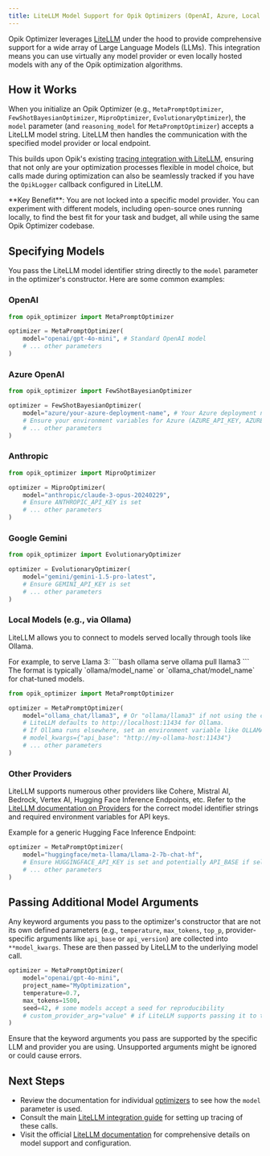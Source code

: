 ```yaml
---
title: LiteLLM Model Support for Opik Optimizers (OpenAI, Azure, Local Models)
---
```


Opik Optimizer leverages [LiteLLM](https://litellm.ai/) under the hood to provide comprehensive support for a wide array of Large Language Models (LLMs). This integration means you can use virtually any model provider or even locally hosted models with any of the Opik optimization algorithms.

## How it Works

When you initialize an Opik Optimizer (e.g., `MetaPromptOptimizer`, `FewShotBayesianOptimizer`, `MiproOptimizer`, `EvolutionaryOptimizer`), the `model` parameter (and `reasoning_model` for `MetaPromptOptimizer`) accepts a LiteLLM model string. LiteLLM then handles the communication with the specified model provider or local endpoint.

This builds upon Opik's existing [tracing integration with LiteLLM](/tracing/integrations/litellm), ensuring that not only are your optimization processes flexible in model choice, but calls made during optimization can also be seamlessly tracked if you have the `OpikLogger` callback configured in LiteLLM.

<Info>
  **Key Benefit**: You are not locked into a specific model provider. You can experiment with different models, including open-source ones running locally, to find the best fit for your task and budget, all while using the same Opik Optimizer codebase.
</Info>

## Specifying Models

You pass the LiteLLM model identifier string directly to the `model` parameter in the optimizer's constructor. Here are some common examples:

### OpenAI
```python
from opik_optimizer import MetaPromptOptimizer

optimizer = MetaPromptOptimizer(
    model="openai/gpt-4o-mini", # Standard OpenAI model
    # ... other parameters
)
```

### Azure OpenAI
```python
from opik_optimizer import FewShotBayesianOptimizer

optimizer = FewShotBayesianOptimizer(
    model="azure/your-azure-deployment-name", # Your Azure deployment name
    # Ensure your environment variables for Azure (AZURE_API_KEY, AZURE_API_BASE, AZURE_API_VERSION) are set
    # ... other parameters
)
```

### Anthropic
```python
from opik_optimizer import MiproOptimizer

optimizer = MiproOptimizer(
    model="anthropic/claude-3-opus-20240229",
    # Ensure ANTHROPIC_API_KEY is set
    # ... other parameters
)
```

### Google Gemini
```python
from opik_optimizer import EvolutionaryOptimizer

optimizer = EvolutionaryOptimizer(
    model="gemini/gemini-1.5-pro-latest",
    # Ensure GEMINI_API_KEY is set
    # ... other parameters
)
```

### Local Models (e.g., via Ollama)
LiteLLM allows you to connect to models served locally through tools like Ollama.

<Steps>
<Step title="Ensure Ollama is running and the model is served">
  For example, to serve Llama 3:
  ```bash
  ollama serve
  ollama pull llama3
  ```
</Step>
<Step title="Use the LiteLLM convention for Ollama models">
  The format is typically `ollama/model_name` or `ollama_chat/model_name` for chat-tuned models.

  ```python
  from opik_optimizer import MetaPromptOptimizer

  optimizer = MetaPromptOptimizer(
      model="ollama_chat/llama3", # Or "ollama/llama3" if not using the chat API specifically
      # LiteLLM defaults to http://localhost:11434 for Ollama. 
      # If Ollama runs elsewhere, set an environment variable like OLLAMA_API_BASE_URL or pass api_base in model_kwargs
      # model_kwargs={"api_base": "http://my-ollama-host:11434"}
      # ... other parameters
  )
  ```
</Step>
</Steps>

### Other Providers
LiteLLM supports numerous other providers like Cohere, Mistral AI, Bedrock, Vertex AI, Hugging Face Inference Endpoints, etc. Refer to the [LiteLLM documentation on Providers](https://docs.litellm.ai/docs/providers) for the correct model identifier strings and required environment variables for API keys.

Example for a generic Hugging Face Inference Endpoint:
```python
optimizer = MetaPromptOptimizer(
    model="huggingface/meta-llama/Llama-2-7b-chat-hf",
    # Ensure HUGGINGFACE_API_KEY is set and potentially API_BASE if self-hosted
    # ... other parameters
)
```

## Passing Additional Model Arguments

Any keyword arguments you pass to the optimizer's constructor that are not its own defined parameters (e.g., `temperature`, `max_tokens`, `top_p`, provider-specific arguments like `api_base` or `api_version`) are collected into `**model_kwargs`. These are then passed by LiteLLM to the underlying model call.

```python
optimizer = MetaPromptOptimizer(
    model="openai/gpt-4o-mini",
    project_name="MyOptimization",
    temperature=0.7,
    max_tokens=1500,
    seed=42, # some models accept a seed for reproducibility
    # custom_provider_arg="value" # if LiteLLM supports passing it to the provider
)
```

<Warning>
  Ensure that the keyword arguments you pass are supported by the specific LLM and provider you are using. Unsupported arguments might be ignored or could cause errors.
</Warning>

## Next Steps
- Review the documentation for individual [optimizers](/agent_optimization/overview#optimization-algorithms) to see how the `model` parameter is used.
- Consult the main [LiteLLM integration guide](/tracing/integrations/litellm) for setting up tracing of these calls.
- Visit the official [LiteLLM documentation](https://docs.litellm.ai/) for comprehensive details on model support and configuration. 